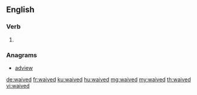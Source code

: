 ==English==

===Verb===
{{head|en|verb form}}

# {{en-past of|waive}}

===Anagrams===
* [[adview#English|adview]]

[[de:waived]]
[[fr:waived]]
[[ku:waived]]
[[hu:waived]]
[[mg:waived]]
[[my:waived]]
[[th:waived]]
[[vi:waived]]